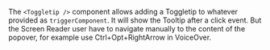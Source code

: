 The `<Toggletip />` component allows adding a Toggletip to whatever provided as `triggerComponent`. It
will show the Tooltip after a click event. But the Screen Reader user have to navigate manually to
the content of the popover, for example use Ctrl+Opt+RightArrow in VoiceOver.
